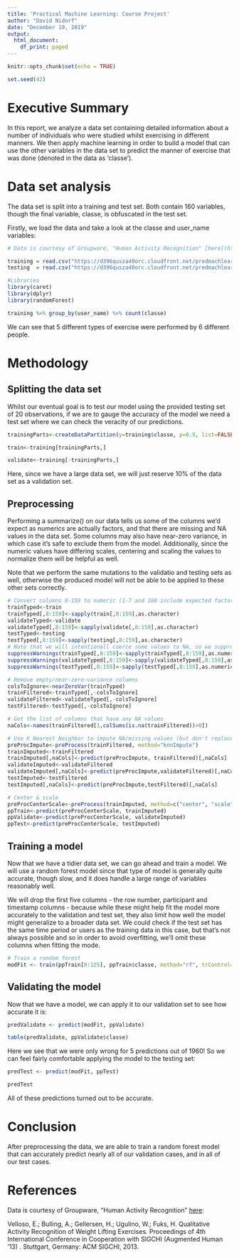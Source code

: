 ```yaml
---
title: 'Practical Machine Learning: Course Project'
author: "David Nidorf"
date: "December 10, 2019"
output:
  html_document:
    df_print: paged
---
```


```r
knitr::opts_chunk$set(echo = TRUE)

set.seed(42)
```

# Executive Summary

In this report, we analyze a data set containing detailed information about a number of individuals who were studied whilst exercising in different manners. We then apply machine learning in order to build a model that can use the other variables in the data set to predict the manner of exercise that was done (denoted in the data as 'classe').

# Data set analysis

The data set is split into a training and test set.  Both contain 160 variables, though the final variable, classe, is obfuscated in the test set.

Firstly, we load the data and take a look at the classe and user_name variables:

```r

# Data is courtesy of Groupware, "Human Activity Recognition" [here](http://groupware.les.inf.puc-rio.br/har).

training = read.csv("https://d396qusza40orc.cloudfront.net/predmachlearn/pml-training.csv")
testing  = read.csv("https://d396qusza40orc.cloudfront.net/predmachlearn/pml-testing.csv")

#Libraries
library(caret)
library(dplyr)
library(randomForest)
```

```r
training %>% group_by(user_name) %>% count(classe)
```

We can see that 5 different types of exercise were performed by 6 different people.

# Methodology

## Splitting the data set

Whilst our eventual goal is to test our model using the provided testing set of 20 observations, if we are to gauge the accuracy of the model we need a test set where we can check the veracity of our predictions. 

```r
trainingParts<-createDataPartition(y=training$classe, p=0.9, list=FALSE)

train<-training[trainingParts,]

validate<-training[-trainingParts,]
```

Here, since we have a large data set, we will just reserve 10% of the data set as a validation set.

## Preprocessing

Performing a summarize() on our data tells us some of the columns we'd expect as numerics are actually factors, and that there are missing and NA values in the data set.  Some columns may also have near-zero variance, in which case it's safe to exclude them from the model. Additionally, since the numeric values have differing scales, centering and scaling the values to normalize them will be helpful as well.

Note that we perform the same mutations to the validatio and testing sets as well, otherwise the produced model will not be able to be applied to these other sets correctly.

```r
# Convert columns 8-159 to numeric (1-7 and 160 include expected factors)
trainTyped<-train
trainTyped[,8:159]<-sapply(train[,8:159],as.character)
validateTyped<-validate
validateTyped[,8:159]<-sapply(validate[,8:159],as.character)
testTyped<-testing
testTyped[,8:159]<-sapply(testing[,8:159],as.character)
# Note that we will intentionall coerce some values to NA, so we suppress warnings about that
suppressWarnings(trainTyped[,8:159]<-sapply(trainTyped[,8:159],as.numeric))
suppressWarnings(validateTyped[,8:159]<-sapply(validateTyped[,8:159],as.numeric))
suppressWarnings(testTyped[,8:159]<-sapply(testTyped[,8:159],as.numeric))

# Remove empty/near-zero-variance columns
colsToIgnore<-nearZeroVar(trainTyped)
trainFiltered<-trainTyped[,-colsToIgnore]
validateFiltered<-validateTyped[,-colsToIgnore]
testFiltered<-testTyped[,-colsToIgnore]

# Get the list of columns that have any NA values
naCols<-names(trainFiltered[1,colSums(is.na(trainFiltered))>0])

# Use K Nearest Neighbor to impute NA/missing values (but don't replace others)
preProcImpute<-preProcess(trainFiltered, method="knnImpute")
trainImputed<-trainFiltered
trainImputed[,naCols]<-predict(preProcImpute, trainFiltered)[,naCols]
validateImputed<-validateFiltered
validateImputed[,naCols]<-predict(preProcImpute,validateFiltered)[,naCols]
testImputed<-testFiltered
testImputed[,naCols]<-predict(preProcImpute,testFiltered)[,naCols]

# Center & scale
preProcCenterScale<-preProcess(trainImputed, method=c("center", "scale"))
ppTrain<-predict(preProcCenterScale, trainImputed)
ppValidate<-predict(preProcCenterScale, validateImputed)
ppTest<-predict(preProcCenterScale, testImputed)
```
 
## Training a model

Now that we have a tidier data set, we can go ahead and train a model.  We will use a random forest model since that type of model is generally quite accurate, though slow, and it does handle a large range of variables reasonably well.

We will drop the first five columns - the row number, participant and timestamp columns - because while these might help fit the model more accurately to the validation and test set, they also limit how well the model might generalize to a broader data set.  We could check if the test set has the same time period or users as the training data in this case, but that's not always possible and so in order to avoid overfitting, we'll omit these columns when fitting the mode.

```r
# Train a random forest
modFit <- train(ppTrain[8:125], ppTrain$classe, method="rf", trControl=trainControl(method="cv", number=5), prox=TRUE, allowParallel=TRUE)
```

## Validating the model

Now that we have a model, we can apply it to our validation set to see how accurate it is:

```r
predValidate <- predict(modFit, ppValidate)

table(predValidate, ppValidate$classe)
```

Here we see that we were only wrong for 5 predictions out of 1960! So we can feel fairly comfortable applying the model to the testing set:

```r
predTest <- predict(modFit, ppTest)

predTest
```

All of these predictions turned out to be accurate.

# Conclusion

After preprocessing the data, we are able to train a random forest model that can accurately predict nearly all of our validation cases, and in all of our test cases.

# References

Data is courtesy of Groupware, "Human Activity Recognition" [here](http://groupware.les.inf.puc-rio.br/har):

Velloso, E.; Bulling, A.; Gellersen, H.; Ugulino, W.; Fuks, H. Qualitative Activity Recognition of Weight Lifting Exercises. Proceedings of 4th International Conference in Cooperation with SIGCHI (Augmented Human '13) . Stuttgart, Germany: ACM SIGCHI, 2013.
